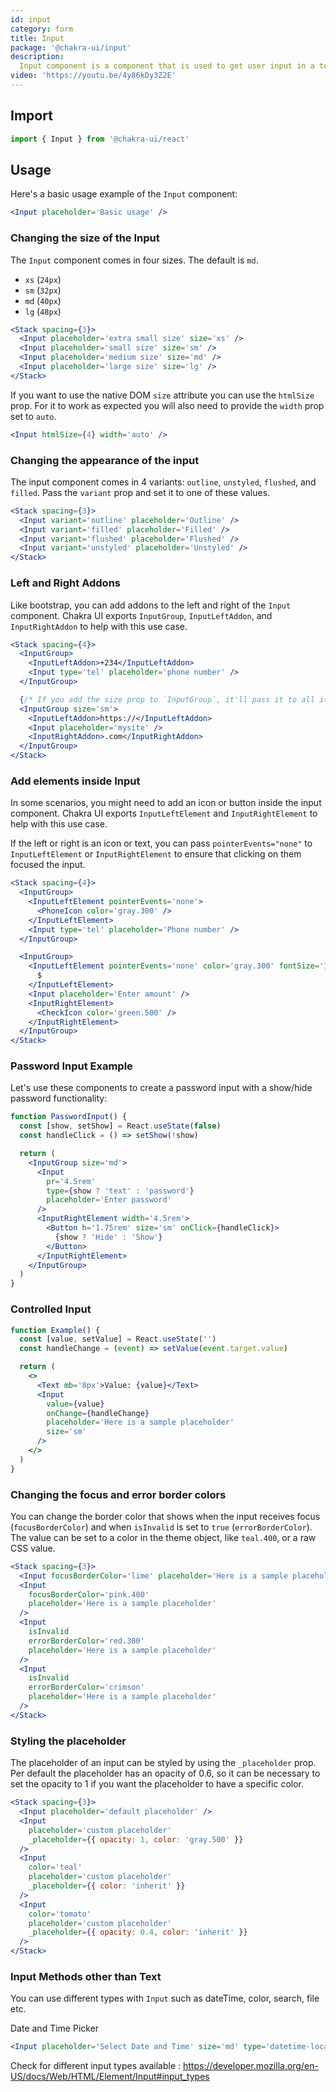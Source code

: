 ```yaml
---
id: input
category: form
title: Input
package: '@chakra-ui/input'
description:
  Input component is a component that is used to get user input in a text field.
video: 'https://youtu.be/4y86kDy3Z2E'
---
```


## Import

```js
import { Input } from '@chakra-ui/react'
```

## Usage

Here's a basic usage example of the `Input` component:

```jsx
<Input placeholder='Basic usage' />
```

### Changing the size of the Input

The `Input` component comes in four sizes. The default is `md`.

- `xs` (`24px`)
- `sm` (`32px`)
- `md` (`40px`)
- `lg` (`48px`)

```jsx
<Stack spacing={3}>
  <Input placeholder='extra small size' size='xs' />
  <Input placeholder='small size' size='sm' />
  <Input placeholder='medium size' size='md' />
  <Input placeholder='large size' size='lg' />
</Stack>
```

If you want to use the native DOM `size` attribute you can use the `htmlSize`
prop. For it to work as expected you will also need to provide the `width` prop
set to `auto`.

```jsx
<Input htmlSize={4} width='auto' />
```

### Changing the appearance of the input

The input component comes in 4 variants: `outline`, `unstyled`, `flushed`, and
`filled`. Pass the `variant` prop and set it to one of these values.

```jsx
<Stack spacing={3}>
  <Input variant='outline' placeholder='Outline' />
  <Input variant='filled' placeholder='Filled' />
  <Input variant='flushed' placeholder='Flushed' />
  <Input variant='unstyled' placeholder='Unstyled' />
</Stack>
```

### Left and Right Addons

Like bootstrap, you can add addons to the left and right of the `Input`
component. Chakra UI exports `InputGroup`, `InputLeftAddon`, and
`InputRightAddon` to help with this use case.

```jsx
<Stack spacing={4}>
  <InputGroup>
    <InputLeftAddon>+234</InputLeftAddon>
    <Input type='tel' placeholder='phone number' />
  </InputGroup>

  {/* If you add the size prop to `InputGroup`, it'll pass it to all its children. */}
  <InputGroup size='sm'>
    <InputLeftAddon>https://</InputLeftAddon>
    <Input placeholder='mysite' />
    <InputRightAddon>.com</InputRightAddon>
  </InputGroup>
</Stack>
```

### Add elements inside Input

In some scenarios, you might need to add an icon or button inside the input
component. Chakra UI exports `InputLeftElement` and `InputRightElement` to help
with this use case.

If the left or right is an icon or text, you can pass `pointerEvents="none"` to
`InputLeftElement` or `InputRightElement` to ensure that clicking on them
focused the input.

```jsx
<Stack spacing={4}>
  <InputGroup>
    <InputLeftElement pointerEvents='none'>
      <PhoneIcon color='gray.300' />
    </InputLeftElement>
    <Input type='tel' placeholder='Phone number' />
  </InputGroup>

  <InputGroup>
    <InputLeftElement pointerEvents='none' color='gray.300' fontSize='1.2em'>
      $
    </InputLeftElement>
    <Input placeholder='Enter amount' />
    <InputRightElement>
      <CheckIcon color='green.500' />
    </InputRightElement>
  </InputGroup>
</Stack>
```

### Password Input Example

Let's use these components to create a password input with a show/hide password
functionality:

```jsx
function PasswordInput() {
  const [show, setShow] = React.useState(false)
  const handleClick = () => setShow(!show)

  return (
    <InputGroup size='md'>
      <Input
        pr='4.5rem'
        type={show ? 'text' : 'password'}
        placeholder='Enter password'
      />
      <InputRightElement width='4.5rem'>
        <Button h='1.75rem' size='sm' onClick={handleClick}>
          {show ? 'Hide' : 'Show'}
        </Button>
      </InputRightElement>
    </InputGroup>
  )
}
```

### Controlled Input

```jsx
function Example() {
  const [value, setValue] = React.useState('')
  const handleChange = (event) => setValue(event.target.value)

  return (
    <>
      <Text mb='8px'>Value: {value}</Text>
      <Input
        value={value}
        onChange={handleChange}
        placeholder='Here is a sample placeholder'
        size='sm'
      />
    </>
  )
}
```

### Changing the focus and error border colors

You can change the border color that shows when the input receives focus
(`focusBorderColor`) and when `isInvalid` is set to `true` (`errorBorderColor`).
The value can be set to a color in the theme object, like `teal.400`, or a raw
CSS value.

```jsx
<Stack spacing={3}>
  <Input focusBorderColor='lime' placeholder='Here is a sample placeholder' />
  <Input
    focusBorderColor='pink.400'
    placeholder='Here is a sample placeholder'
  />
  <Input
    isInvalid
    errorBorderColor='red.300'
    placeholder='Here is a sample placeholder'
  />
  <Input
    isInvalid
    errorBorderColor='crimson'
    placeholder='Here is a sample placeholder'
  />
</Stack>
```

### Styling the placeholder

The placeholder of an input can be styled by using the `_placeholder` prop. Per
default the placeholder has an opacity of 0.6, so it can be necessary to set the
opacity to 1 if you want the placeholder to have a specific color.

```jsx
<Stack spacing={3}>
  <Input placeholder='default placeholder' />
  <Input
    placeholder='custom placeholder'
    _placeholder={{ opacity: 1, color: 'gray.500' }}
  />
  <Input
    color='teal'
    placeholder='custom placeholder'
    _placeholder={{ color: 'inherit' }}
  />
  <Input
    color='tomato'
    placeholder='custom placeholder'
    _placeholder={{ opacity: 0.4, color: 'inherit' }}
  />
</Stack>
```

### Input Methods other than Text

You can use different types with `Input` such as dateTime, color, search, file
etc.

Date and Time Picker

```jsx
<Input placeholder='Select Date and Time' size='md' type='datetime-local' />
```

Check for different input types available :
https://developer.mozilla.org/en-US/docs/Web/HTML/Element/Input#input_types
